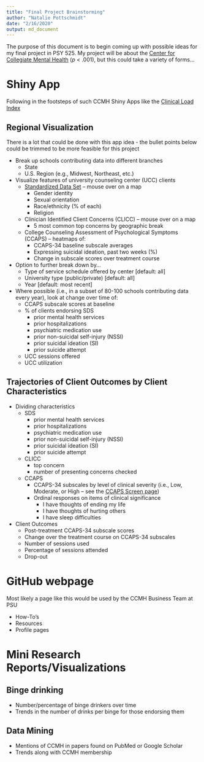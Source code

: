 ```yaml
---
title: "Final Project Brainstorming"
author: "Natalie Pottschmidt"
date: "2/16/2020"
output: md_document
---
```


The purpose of this document is to begin coming up with possible ideas for my final project in PSY 525. My project will be about the [Center for Collegiate Mental Health](ccmh.psu.edu) (*p* < .001), but this could take a variety of forms...

# Shiny App
Following in the footsteps of such CCMH Shiny Apps like the [Clinical Load Index](https://ccmh.shinyapps.io/CLI-app/)

## Regional Visualization
There is a lot that could be done with this app idea - the bullet points below could be trimmed to be more feasible for this project

- Break up schools contributing data into different branches
    - State
    - U.S. Region (e.g., Midwest, Northeast, etc.)
- Visualize features of university counseling center (UCC) clients
    - [Standardized Data Set](https://ccmh.psu.edu/standardized-data-set/) -- mouse over on a map
        - Gender identity
        - Sexual orientation
        - Race/ethnicity (% of each)
        - Religion
    - Clinician Identified Client Concerns (CLICC) -- mouse over on a map
        - 5 most common top concerns by geographic break
    - College Counseling Assessment of Psychological Symptoms (CCAPS) -- heatmaps of:
        - CCAPS-34 baseline subscale averages
        - Expressing suicidal ideation, past two weeks (%)
        - Change in subscale scores over treatment course
- Option to further break down by...
    - Type of service schedule offered by center [default: all]
    - University type (public/private) [default: all]
    - Year [default: most recent]
- Where possible (i.e., in a subset of 80-100 schools contributing data every year), look at change over   time of:
    - CCAPS subscale scores at baseline
    - % of clients endorsing SDS
        - prior mental health services
        - prior hospitalizations
        - psychiatric medication use
        - prior non-suicidal self-injury (NSSI)
        - prior suicidal ideation (SI)
        - prior suicide attempt
    - UCC sessions offered
    - UCC utilization
    
## Trajectories of Client Outcomes by Client Characteristics

- Dividing characteristics
    - SDS
        - prior mental health services
        - prior hospitalizations
        - psychiatric medication use
        - prior non-suicidal self-injury (NSSI)
        - prior suicidal ideation (SI)
        - prior suicide attempt
    - CLICC
        - top concern
        - number of presenting concerns checked
    - CCAPS
        - CCAPS-34 subscales by level of clinical severity (i.e., Low, Moderate, or High -- see the               [CCAPS Screen page](https://ccmh.psu.edu/ccaps-screen/))
        - Ordinal responses on items of clinical significance
            - I have thoughts of ending my life
            - I have thoughts of hurting others
            - I have sleep difficulties
- Client Outcomes
    - Post-treatment CCAPS-34 subscale scores
    - Change over the treatment course on CCAPS-34 subscales
    - Number of sessions used
    - Percentage of sessions attended
    - Drop-out

# GitHub webpage
Most likely a page like this would be used by the CCMH Business Team at PSU

- How-To's 
- Resources
- Profile pages

# Mini Research Reports/Visualizations

## Binge drinking

- Number/percentage of binge drinkers over time
- Trends in the number of drinks per binge for those endorsing them

## Data Mining

- Mentions of CCMH in papers found on PubMed or Google Scholar
- Trends along with CCMH membership
        




